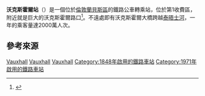 {{TfL Translations}}
{{Infobox London station
| name          = 沃克斯霍爾<br />Vauxhall
| symbol        = underground
| symbol2       = rail
| image_name    = Vauxhall station, platforms - geograph.org.uk - 1013188.jpg
| fare_zone     = 1
| fare_zone_1   = 2
| locale        = [[沃克斯霍爾|沃克斯霍爾]]
| borough       = [[蘭貝斯區|蘭貝斯區]]
| platforms     = 8
<!-- | railexits0405 = 7.952
| railexits0506 = 7.687
| railexits0607 = {{pad|1em}}10.469
| railexits0708 = {{increase}} 15.420-->
| railexits0809 = {{decrease}} 14.590
| railexits0910 = {{increase}} 14.806
| railexits1011 = {{increase}} 16.531
| railexits1112 = {{increase}} 18.168
| railexits1213 = {{increase}} 19.066
| railexits1314 = {{increase}} 19.402
| railexits1415 = {{increase}} 21.111
<!--| tubeexits05 = 16.74
| tubeexits06   = 18.249
| tubeexits07   = {{increase}} 18.822
| tubeexits08   = {{decrease}} 18.560 
| tubeexits09   = {{decrease}} 18.302-->
| railcode      = VXH
| dft_category  = B
| latitude      = 51.4854
| longitude     = -0.1229
| access        = yes
| access_note   = （只限國家鐵路）
}}
'''沃克斯霍爾站'''（{{lang-en|Vauxhall tube station}}）是一個位於[[倫敦|倫敦]][[蘭貝斯區|蘭貝斯區]]的鐵路公車轉乘站，位於第1收費區，附近就是巨大的沃克斯霍爾路口<ref name="section A 98">{{cite web |url=http://www.atoc.org/retail/_downloads/NFM98/NFM98_Common_A.pdf |title=Section A |work=National Fares Manual 98 |date= |accessdate=2 January 2010 |publisher=Association of Train Operating Companies |deadurl=yes |archiveurl=https://web.archive.org/web/20110607020354/http://www.atoc.org/retail/_downloads/NFM98/NFM98_Common_A.pdf |archivedate=2011年6月7日 }}</ref>。不遠處即有沃克斯霍爾大橋跨越[[泰晤士河|泰晤士河]]，一年的乘客量達2000萬人次。
== 參考來源 ==
{{reflist}}

{{倫敦地鐵維多利亞線}}

[[Category:維多利亞線車站|Vauxhall]]
[[Category:蘭貝斯區鐵路車站|Vauxhall]]
[[Category:倫敦通宵地鐵車站|Vauxhall]]
[[Category:1848年啟用的鐵路車站|Category:1848年啟用的鐵路車站]]
[[Category:1971年啟用的鐵路車站|Category:1971年啟用的鐵路車站]]